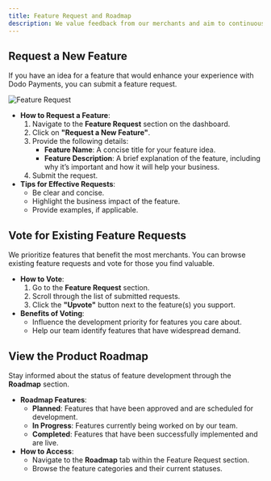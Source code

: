 ```yaml
---
title: Feature Request and Roadmap
description: We value feedback from our merchants and aim to continuously improve Dodo Payments to meet your business needs. The **Feature Request and Roadmap** section allows you to directly contribute to our product development by suggesting new features, voting on existing requests, and staying informed about upcoming updates.
---
```


## **Request a New Feature**

If you have an idea for a feature that would enhance your experience with Dodo Payments, you can submit a feature request.

<img src="/images/feature-request/Feature.webp" alt="Feature Request"/>

- **How to Request a Feature**:
    1. Navigate to the **Feature Request** section on the dashboard.
    2. Click on **"Request a New Feature"**.
    3. Provide the following details:
        - **Feature Name**: A concise title for your feature idea.
        - **Feature Description**: A brief explanation of the feature, including why it’s important and how it will help your business.
    4. Submit the request.
- **Tips for Effective Requests**:
    - Be clear and concise.
    - Highlight the business impact of the feature.
    - Provide examples, if applicable.

## **Vote for Existing Feature Requests**

We prioritize features that benefit the most merchants. You can browse existing feature requests and vote for those you find valuable.

- **How to Vote**:
    1. Go to the **Feature Request** section.
    2. Scroll through the list of submitted requests.
    3. Click the **"Upvote"** button next to the feature(s) you support.
- **Benefits of Voting**:
    - Influence the development priority for features you care about.
    - Help our team identify features that have widespread demand.

## **View the Product Roadmap**

Stay informed about the status of feature development through the **Roadmap** section.

- **Roadmap Features**:
    - **Planned**: Features that have been approved and are scheduled for development.
    - **In Progress**: Features currently being worked on by our team.
    - **Completed**: Features that have been successfully implemented and are live.
- **How to Access**:
    - Navigate to the **Roadmap** tab within the Feature Request section.
    - Browse the feature categories and their current statuses.